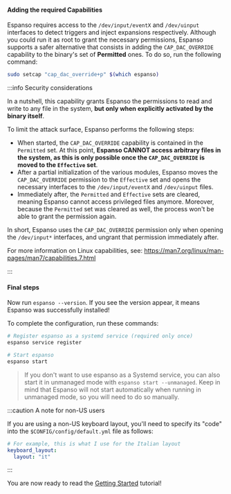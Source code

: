 #### Adding the required Capabilities

Espanso requires access to the `/dev/input/eventX` and `/dev/uinput` interfaces to detect triggers and inject expansions respectively. 
Although you could run it as root to grant the necessary permissions, Espanso supports a safer alternative
that consists in adding the `CAP_DAC_OVERRIDE` capability to the binary's set of **Permitted** ones. To do so, run the following command:

```bash
sudo setcap "cap_dac_override+p" $(which espanso)
```

:::info Security considerations

 In a nutshell, this capability grants Espanso the permissions to read and write to any file in the system, **but only when explicitly activated by the binary itself**.

 To limit the attack surface, Espanso performs the following steps:
* When started, the `CAP_DAC_OVERRIDE` capability is contained in the `Permitted` set. At this point, **Espanso CANNOT access arbitrary files in the system, as this is only possible once the `CAP_DAC_OVERRIDE` is moved to the `Effective` set**.
* After a partial initialization of the various modules, Espanso moves the `CAP_DAC_OVERRIDE` permission to the `Effective` set and opens the necessary interfaces to the `/dev/input/eventX` and `/dev/uinput` files.
* Immediately after, the `Permitted` and `Effective` sets are cleared, meaning Espanso cannot access privileged files anymore. Moreover, because the `Permitted` set was cleared as well, the process won't be able to grant the permission again.

 In short, Espanso uses the `CAP_DAC_OVERRIDE` permission only when opening the `/dev/input*` interfaces, and ungrant that permission immediately after.

 For more information on Linux capabilities, see: https://man7.org/linux/man-pages/man7/capabilities.7.html

:::


#### Final steps

Now run `espanso --version`. If you see the version appear, it means Espanso was successfully installed!

To complete the configuration, run these commands:

```bash
# Register espanso as a systemd service (required only once)
espanso service register

# Start espanso
espanso start
```

> If you don't want to use espanso as a Systemd service, you can also start it in unmanaged mode with `espanso start --unmanaged`. Keep in mind that Espanso will not start automatically when running in unmanaged mode, so you will need to do so manually.

:::caution A note for non-US users

If you are using a non-US keyboard layout, you'll need to specify its "code" into
the `$CONFIG/config/default.yml` file as follows:

```yaml
# For example, this is what I use for the Italian layout
keyboard_layout:
  layout: "it"
```

:::

You are now ready to read the [Getting Started](../../get-started.md) tutorial!